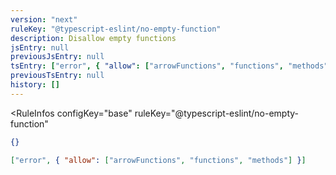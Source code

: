 ```yaml
---
version: "next"
ruleKey: "@typescript-eslint/no-empty-function"
description: Disallow empty functions
jsEntry: null
previousJsEntry: null
tsEntry: ["error", { "allow": ["arrowFunctions", "functions", "methods"] }]
previousTsEntry: null
history: []
---
```


<RuleInfos 
  configKey="base" 
  ruleKey="@typescript-eslint/no-empty-function" 
>

```json
{}
```

```json
["error", { "allow": ["arrowFunctions", "functions", "methods"] }]
```

</RuleInfos>
